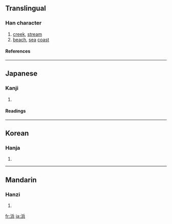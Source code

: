{{see|濱}}

==Translingual==
===Han character===
{{Han char|rn=85|rad=水|as=07|sn=10|four=|canj=水人一金 (EOMC)|ids=⿰[[氵]][[兵]]}}
# [[creek]], [[stream]]
# [[beach]], [[sea]] [[coast]]
====References====
{{Han ref|kx=0623.250|dkj=17462|dj=1021.140|hdz=31627.020|uh=6D5C|ud=27996}}

----

==Japanese==
===Kanji===
{{ja-kanji|grade=c|rs=水07}}
# {{defn|Japanese}} 
====Readings====
{{ja-readings|on=[[ひん]] (hin)|kun=[[はま]] (hama)}}

----
==Korean==
===Hanja===
{{ko-hanja|hangeul=빈|eumhun=|rv=bin|mr=pin|y=pin}}
# {{defn|Korean}}

----
==Mandarin==
===Hanzi===
{{cmn-hanzi|pin=[[bāng]] ([[bang1]]), [[bīn]] ([[bin1]])|wg=pang<sup>1</sup>, pin<sup>1</sup>}}
# {{defn|Mandarin}}

[[fr:浜]]
[[ja:浜]]